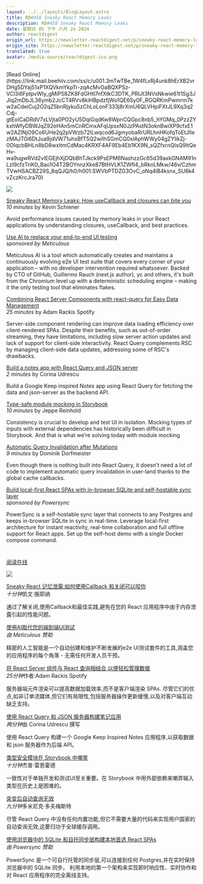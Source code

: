 ```yaml
---
layout: ../../layouts/BlogLayout.astro
title: RD#458 Sneaky React Memory Leaks
description: RD#458 Sneaky React Memory Leaks
date: 星期日 05 下午 六月 2o 2024
author: reactdigest
origin_url: https://newsletter.reactdigest.net/p/sneaky-react-memory-leaks
origin_site: https://newsletter.reactdigest.net/p/sneaky-react-memory-leaks
translated: true
avatar: /media-source/reactdigest-ico.png
---
```



<Reference client:only="react" title="RD#458 Sneaky React Memory Leaks" url="https://newsletter.reactdigest.net/p/sneaky-react-memory-leaks" />

<Detail client:only="react">
	[Read Online](https://link.mail.beehiiv.com/ss/c/u001.3mTwTBe_1W4fLvRj4unk8hErXB2vrDHg5DYaj51xP1XQVkmYkpTr-zqAcMvOaBQXPSz-VCl3i6FptpvWIy_gMiP58ZK8FdGHtI7nfXtkC3DTK_PRIJt3NVsNkwie61t1Sg3JJlq2mDbJL36ymb2JcCT4RVv8kiHBpdzfjWo1QE6Sy0F_RGQRKmPwmrm7kw2aCdeiCuj2O2qZ5bnRjyku5zChLoLonF333j8rXmU6QLVHpiFXtJL9Xq3q2Cdj-gtEoICaDRdV7xLVjta0PO2yU5DqiGqdKw8WpnCQGpc8nb5_hYGMq_0PzzZYkxhWfyDBWJqZ92eHAn5mCnRCmxAFqUpsxN0JzPAstN3oknBwiXP9cfxE1w2AZlNjO9Co6UHe2q2pVWzb72ILwqcod6JgmyobaRrURLhnHKofqToEtJIlezMAJT0i6DtJua9jdVW71uhxBfT5Q2wiIhSGmCQ0xlAphWWy04gZYIikZj-0OIqcbBHLn8bD8wxltmCdMac4KRXF4AF9Eb4Eb1KX9N_sQZfxrnQIsQ9ltQeHv-wa9ugwRVd2vIEGEjhXjDQbBhTJkck9PsEPM6NashzzGc65d39axkGNAM91nLzl9cfzTriK0_Bao1O4T2BOYnnzXke87BtHVLK1ZWfI4_bRknLMkw/46v/CzhmTVwHSACBZ29S_8qQJQ/h0/h001.SWVbPTDZG3OvC_oNq4lB4ksnx_SU6k4vZczKrcJra70)

![](https://link.mail.beehiiv.com/ss/o/u001.Btu2bd7uwPPtNpvEhFUmtA/46v/CzhmTVwHSACBZ29S_8qQJQ/ho.gif)

[Sneaky React Memory Leaks: How useCallback and closures can bite you](https://link.mail.beehiiv.com/ss/c/u001.umaHyWnMavjtWWn_0mUAOzr0tMGi1OJ5XK-II-s05ZGc94urOwxSZdAACHdbpE1INUyoWjBdOHbk9WV0ncb2ENTmrFooi51xPT70NRpeEO7jfT8Wcuiq_oirK8vxGwfrRI70THEGNENi2dDETQWy1j0W22HgsIM9kntXl0_23feYhD7ZAhjMcUaApePpUE_mVN2U49ezG6Yh2cf2S6nYYw/46v/CzhmTVwHSACBZ29S_8qQJQ/h1/h001.sCAtT95ca7BsSpLViJbrc2tx7WmGPzh7eb9wslg3noo)  
_10 minutes_ by Kevin Schiener

Avoid performance issues caused by memory leaks in your React applications by understanding closures, useCallback, and best practices.

[Use AI to replace your end-to-end UI testing](https://link.mail.beehiiv.com/ss/c/u001.96pnkUdR2Et9YTtP31beqa3JwGFc7SR4VfYwt4lGl6BqJbWmR8Zr6peVAmAulyzA37hCquJL7kvZO-rkPj6htQ/46v/CzhmTVwHSACBZ29S_8qQJQ/h2/h001.2xPFp6PnJmIpsd-RggS2Oa8BQuAcAFMWkUbzGSkPzks)  
_sponsored by Meticulous_

Meticulous AI is a tool which automatically creates and maintains a continuously evolving e2e UI test suite that covers every corner of your application – with no developer intervention required whatsoever. Backed by CTO of GitHub, Guillermo Rauch (next.js author), yc and others, it's built from the Chromium level up with a deterministic scheduling engine – making it the only testing tool that eliminates flakes.

[Combining React Server Components with react-query for Easy Data Management](https://link.mail.beehiiv.com/ss/c/u001.KaMW3WmNMB7SepvbqFCmfaSOFJc2XPJZaMvVYObtcgMJFT03gq20GngkWjKZI-WK5eH687onzuLU1VXFS5a963WGtnhX1LIZ1qxKLYEcoRuTSrKBzMqS0nzjwULuFCSbopnzcI1KclroiHGxKM3HvW8moGLZmrUE_hW34qBPohBY14U7qGE0uo1TZ7qjRrCa0m3vDFQ861BBBqiadn-MYmMSBw4jD2x3EVONenl2_zgJgF4F65YzKhCZNBC9Niue0yn9C68UjpQiy2UBTtXentqd2juehVytbRH9tSagQXY/46v/CzhmTVwHSACBZ29S_8qQJQ/h3/h001.unaX4vD3j_uN4xy1L2H3pZ6u8tXmYVuLwF1qTlfZQv0)  
_25 minutes_ by Adam Rackis Spotify

Server-side component rendering can improve data loading efficiency over client-rendered SPAs. Despite their benefits, such as out-of-order streaming, they have limitations, including slow server action updates and lack of support for client-side interactivity. React Query complements RSC by managing client-side data updates, addressing some of RSC's drawbacks.

[Build a notes app with React Query and JSON server](https://link.mail.beehiiv.com/ss/c/u001.UBh74i5ibvpiWu-3SxqXvmT1tfMGfxA3v_DxMTfUzLWUnXrsKgR8G6aOEbNJdGgyO9lB61AoNFTU8mUVwOjAbn_shu9Tu398FPbJwSFyhmMC3ihvX1XtxSpfIfJUL8YU6Fdzfs59POIVtdir5qpyAjRZYVfm-k0mIIgbL0NQV6WF-AzpW8RXpV9tkCsNYhIKzqoMLqnh0bj_cnQVBe9EgKRnSeFxm3H5MffvMgk66-hQ7K3oCvsTSc5q9FK29GfLDehzDiKD7g_BjIdOvkz6Gg/46v/CzhmTVwHSACBZ29S_8qQJQ/h4/h001.iNj5NQOnjNHucxQBcUp35MU3_nMjs_PCYfq4QC6nN1s)  
_2 minutes_ by Corina Udrescu

Build a Google Keep inspired Notes app using React Query for fetching the data and json-server as the backend API.

[Type-safe module mocking in Storybook](https://link.mail.beehiiv.com/ss/c/u001.umaHyWnMavjtWWn_0mUAO_OTDGp1H-NbTP7ItPiRcLsCkUrmqC_N7i-uyGwigioqd6qyz44eIKItHOFX2KmuhXD_JIrJGKOQ5DEUIO49hXhRc8GrOBz3I5NSJ8xG6Jeip4lK6fd3J3Zo0JdihWHyZYXKPeX3W14mKBKcnFGIC1Q-GBCMfbI-JTf8Hg_pYRBRT1svIJphy0NjqzoW6wXGI8S3C-JfoIaFFfmCbMpyY34/46v/CzhmTVwHSACBZ29S_8qQJQ/h5/h001.oRx9CMl8uWg-dugnom9cUU8bWKsvcZNCmUVaYbEu2lk)  
_10 minutes_ by Jeppe Reinhold

Consistency is crucial to develop and test UI in isolation. Mocking types of inputs with external dependencies has historically been difficult in Storybook. And that is what we’re solving today with module mocking

[Automatic Query Invalidation after Mutations](https://link.mail.beehiiv.com/ss/c/u001.JtHN9HflllQ513MF6IlgFxeHolb4-LyCzATOQf_v07HQv9Z2kABY8qQUPCaGotz2fgxnzF4Z0S4bqySksp2iZGMZJcj_k4pll5OdjN_doVjvbtQNX8NJJWi2s298I54Ch67zIET7x4Pi9whXLVA7dFU4aawzZpLs3A5plhdVegCJH33gRlIkEEQ9VySvNgkLA_1hWWtdYXhg4ZO8xJpouUtQdZTFjiNTCoyNpd-mk3A/46v/CzhmTVwHSACBZ29S_8qQJQ/h6/h001.LxbBiqRhaxxwSPy0nvIqa-kFhGW0K5ymYeFo5lO5GUQ)  
_9 minutes_ by Dominik Dorfmeister

Even though there is nothing built into React Query, it doesn't need a lot of code to implement automatic query invalidation in user-land thanks to the global cache callbacks.

[Build local-first React SPAs with in-browser SQLite and self-hostable sync layer](https://link.mail.beehiiv.com/ss/c/u001.96pnkUdR2Et9YTtP31beqVjrJfMDf9Ee_ZgdrPM7zWc72gNfgAXWE-EK0_rtNu0GPLeLtgQUOlhpX-NdAdLgIT2r6B_3PfxGQJb8G2e9BcoKYYG0U5en98jKvO-Qx7tXsTjFAM0OinMo0DuPoWPXq3JUHMuNNxLVX_4t_1kP26Y/46v/CzhmTVwHSACBZ29S_8qQJQ/h7/h001.spa8RqEBHCZiy8H5ZXaRY_uEm-IsdZzEwXGKbHxBlAw)  
_sponsored by Powersync_

PowerSync is a self-hostable sync layer that connects to any Postgres and keeps in-browser SQLite in sync in real-time. Leverage local-first architecture for instant reactivity, real-time collaboration and full offline support for React apps. Set up the self-host demo with a single Docker compose command.

#
</Detail>

[阅读在线](https://link.mail.beehiiv.com/ss/c/u001.3mTwTBe_1W4fLvRj4unk8hErXB2vrDHg5DYaj51xP1XQVkmYkpTr-zqAcMvOaBQXPSz-VCl3i6FptpvWIy_gMiP58ZK8FdGHtI7nfXtkC3DTK_PRIJt3NVsNkwie61t1Sg3JJlq2mDbJL36ymb2JcCT4RVv8kiHBpdzfjWo1QE6Sy0F_RGQRKmPwmrm7kw2aCdeiCuj2O2qZ5bnRjyku5zChLoLonF333j8rXmU6QLVHpiFXtJL9Xq3q2Cdj-gtEoICaDRdV7xLVjta0PO2yU5DqiGqdKw8WpnCQGpc8nb5_hYGMq_0PzzZYkxhWfyDBWJqZ92eHAn5mCnRCmxAFqUpsxN0JzPAstN3oknBwiXP9cfxE1w2AZlNjO9Co6UHe2q2pVWzb72ILwqcod6JgmyobaRrURLhnHKofqToEtJIlezMAJT0i6DtJua9jdVW71uhxBfT5Q2wiIhSGmCQ0xlAphWWy04gZYIikZj-0OIqcbBHLn8bD8wxltmCdMac4KRXF4AF9Eb4Eb1KX9N_sQZfxrnQIsQ9ltQeHv-wa9ugwRVd2vIEGEjhXjDQbBhTJkck9PsEPM6NashzzGc65d39axkGNAM91nLzl9cfzTriK0_Bao1O4T2BOYnnzXke87BtHVLK1ZWfI4_bRknLMkw/46v/CzhmTVwHSACBZ29S_8qQJQ/h0/h001.SWVbPTDZG3OvC_oNq4lB4ksnx_SU6k4vZczKrcJra70)

![](https://link.mail.beehiiv.com/ss/o/u001.Btu2bd7uwPPtNpvEhFUmtA/46v/CzhmTVwHSACBZ29S_8qQJQ/ho.gif)

[Sneaky React 记忆泄露:如何使用Callback 和关闭可以咬你](https://link.mail.beehiiv.com/ss/c/u001.umaHyWnMavjtWWn_0mUAOzr0tMGi1OJ5XK-II-s05ZGc94urOwxSZdAACHdbpE1INUyoWjBdOHbk9WV0ncb2ENTmrFooi51xPT70NRpeEO7jfT8Wcuiq_oirK8vxGwfrRI70THEGNENi2dDETQWy1j0W22HgsIM9kntXl0_23feYhD7ZAhjMcUaApePpUE_mVN2U49ezG6Yh2cf2S6nYYw/46v/CzhmTVwHSACBZ29S_8qQJQ/h1/h001.sCAtT95ca7BsSpLViJbrc2tx7WmGPzh7eb9wslg3noo)\
*十分钟*凯文·施耶纳

通过了解关闭,使用Callback和最佳实践,避免在您的 React 应用程序中由于内存泄露引起的性能问题。

[使用AI取代您的端到端UI测试](https://link.mail.beehiiv.com/ss/c/u001.96pnkUdR2Et9YTtP31beqa3JwGFc7SR4VfYwt4lGl6BqJbWmR8Zr6peVAmAulyzA37hCquJL7kvZO-rkPj6htQ/46v/CzhmTVwHSACBZ29S_8qQJQ/h2/h001.2xPFp6PnJmIpsd-RggS2Oa8BQuAcAFMWkUbzGSkPzks)\
*由 Meticulous 赞助*

精密的人工智能是一个自动创建和维护不断发展的e2e UI测试套件的工具,涵盖您的应用程序的每个角落 - 无需任何开发人员干预。

[将 React Server 组件与 React 查询相结合,以便轻松管理数据](https://link.mail.beehiiv.com/ss/c/u001.KaMW3WmNMB7SepvbqFCmfaSOFJc2XPJZaMvVYObtcgMJFT03gq20GngkWjKZI-WK5eH687onzuLU1VXFS5a963WGtnhX1LIZ1qxKLYEcoRuTSrKBzMqS0nzjwULuFCSbopnzcI1KclroiHGxKM3HvW8moGLZmrUE_hW34qBPohBY14U7qGE0uo1TZ7qjRrCa0m3vDFQ861BBBqiadn-MYmMSBw4jD2x3EVONenl2_zgJgF4F65YzKhCZNBC9Niue0yn9C68UjpQiy2UBTtXentqd2juehVytbRH9tSagQXY/46v/CzhmTVwHSACBZ29S_8qQJQ/h3/h001.unaX4vD3j_uN4xy1L2H3pZ6u8tXmYVuLwF1qTlfZQv0)\
*25分钟*作者:Adam Rackis Spotify

服务器端元件渲染可以提高数据加载效率,而不是客户端渲染 SPAs. 尽管它们的优点,如非订单流媒体,但它们有局限性,包括服务器操作更新缓慢,以及对客户端互动缺乏支持。

[使用 React Query 和 JSON 服务器构建笔记应用](https://link.mail.beehiiv.com/ss/c/u001.UBh74i5ibvpiWu-3SxqXvmT1tfMGfxA3v_DxMTfUzLWUnXrsKgR8G6aOEbNJdGgyO9lB61AoNFTU8mUVwOjAbn_shu9Tu398FPbJwSFyhmMC3ihvX1XtxSpfIfJUL8YU6Fdzfs59POIVtdir5qpyAjRZYVfm-k0mIIgbL0NQV6WF-AzpW8RXpV9tkCsNYhIKzqoMLqnh0bj_cnQVBe9EgKRnSeFxm3H5MffvMgk66-hQ7K3oCvsTSc5q9FK29GfLDehzDiKD7g_BjIdOvkz6Gg/46v/CzhmTVwHSACBZ29S_8qQJQ/h4/h001.iNj5NQOnjNHucxQBcUp35MU3_nMjs_PCYfq4QC6nN1s)\
*两分钟*由 Corina Udrescu 撰写

使用 React Query 构建一个 Google Keep Inspired Notes 应用程序,以获取数据和 json 服务器作为后端 API。

[类型安全模块在 Storybook 中嘲笑](https://link.mail.beehiiv.com/ss/c/u001.umaHyWnMavjtWWn_0mUAO_OTDGp1H-NbTP7ItPiRcLsCkUrmqC_N7i-uyGwigioqd6qyz44eIKItHOFX2KmuhXD_JIrJGKOQ5DEUIO49hXhRc8GrOBz3I5NSJ8xG6Jeip4lK6fd3J3Zo0JdihWHyZYXKPeX3W14mKBKcnFGIC1Q-GBCMfbI-JTf8Hg_pYRBRT1svIJphy0NjqzoW6wXGI8S3C-JfoIaFFfmCbMpyY34/46v/CzhmTVwHSACBZ29S_8qQJQ/h5/h001.oRx9CMl8uWg-dugnom9cUU8bWKsvcZNCmUVaYbEu2lk)\
*十分钟*杰普·雷恩霍德

一致性对于单独开发和测试UI至关重要。在 Storybook 中用外部依赖来嘲弄输入类型在历史上是困难的。

[突变后自动查询无效](https://link.mail.beehiiv.com/ss/c/u001.JtHN9HflllQ513MF6IlgFxeHolb4-LyCzATOQf_v07HQv9Z2kABY8qQUPCaGotz2fgxnzF4Z0S4bqySksp2iZGMZJcj_k4pll5OdjN_doVjvbtQNX8NJJWi2s298I54Ch67zIET7x4Pi9whXLVA7dFU4aawzZpLs3A5plhdVegCJH33gRlIkEEQ9VySvNgkLA_1hWWtdYXhg4ZO8xJpouUtQdZTFjiNTCoyNpd-mk3A/46v/CzhmTVwHSACBZ29S_8qQJQ/h6/h001.LxbBiqRhaxxwSPy0nvIqa-kFhGW0K5ymYeFo5lO5GUQ)\
*九分钟*多米尼克·多夫梅斯特

尽管 React Query 中没有任何内置功能,但它不需要大量的代码来实现用户国家的自动查询无效,这要归功于全球缓存调用。

[使用浏览器中的 SQLite 和自托同步层构建本地首选 React SPAs](https://link.mail.beehiiv.com/ss/c/u001.96pnkUdR2Et9YTtP31beqVjrJfMDf9Ee_ZgdrPM7zWc72gNfgAXWE-EK0_rtNu0GPLeLtgQUOlhpX-NdAdLgIT2r6B_3PfxGQJb8G2e9BcoKYYG0U5en98jKvO-Qx7tXsTjFAM0OinMo0DuPoWPXq3JUHMuNNxLVX_4t_1kP26Y/46v/CzhmTVwHSACBZ29S_8qQJQ/h7/h001.spa8RqEBHCZiy8H5ZXaRY_uEm-IsdZzEwXGKbHxBlAw)\
*由 Powersync 赞助*

PowerSync 是一个可自行托管的同步层,可以连接到任何 Postgres,并在实时保持浏览器中的 SQLite 同步。 利用本地的第一个架构来实现即时响应性、实时协作和对 React 应用程序的完全离线支持。

#


